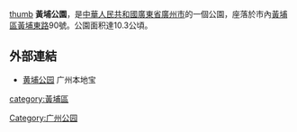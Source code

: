{{Refimprove|time=2022-05-01T10:16:05+00:00}}[[FILE:WongBouGungJyun.jpg|thumb]]
'''黃埔公園'''，是[[中華人民共和國|中華人民共和國]][[廣東省|廣東省]][[廣州市|廣州市]]的一個公園，座落於市內[[黃埔區|黃埔區]][[黃埔東路|黃埔東路]]90號。公園面积達10.3公頃。

==外部連結==
* [http://ly.sz.bendibao.com/gdlyjd/jd21268.html 黄埔公园] 广州本地宝

[[Category:广州公园|Category:广州公园]]
[[category:黃埔區|category:黃埔區]]